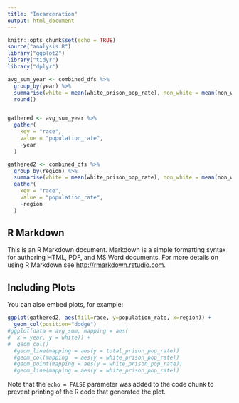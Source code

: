 ```yaml
---
title: "Incarceration"
output: html_document
---
```


```r
knitr::opts_chunk$set(echo = TRUE)
source("analysis.R")
library("ggplot2")
library("tidyr")
library("dplyr")

avg_sum_year <- combined_dfs %>%    
  group_by(year) %>%
  summarise(white = mean(white_prison_pop_rate), non_white = mean(non_white_pop_rate_total))%>%
  round()


gathered <- avg_sum_year %>%
  gather(
    key = "race",
    value = "population_rate",
    -year
  )

gathered2 <- combined_dfs %>%
  group_by(region) %>%
  summarise(white = mean(white_prison_pop_rate), non_white = mean(non_white_pop_rate_total), all_population = mean(total_prison_pop_rate)) %>%
  gather(
    key = "race",
    value = "population_rate",
    -region
  )

```

## R Markdown

This is an R Markdown document. Markdown is a simple formatting syntax for authoring HTML, PDF, and MS Word documents. For more details on using R Markdown see <http://rmarkdown.rstudio.com>.




## Including Plots

You can also embed plots, for example:

```r
ggplot(gathered2, aes(fill=race, y=population_rate, x=region)) +
  geom_col(position="dodge")
#ggplot(data = avg_sum, mapping = aes(
#  x = year, y = white)) +
#  geom_col() 
  #geom_line(mapping = aes(y = total_prison_pop_rate))
  #geom_col(mapping  = aes(y = white_prison_pop_rate))
  #geom_point(mapping = aes(y = white_prison_pop_rate))
  #geom_line(mapping = aes(y = white_prison_pop_rate))
```

Note that the `echo = FALSE` parameter was added to the code chunk to prevent printing of the R code that generated the plot.
